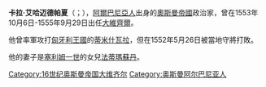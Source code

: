 {{Infobox Officeholder
| honorific-prefix    =
| name                = 卡拉·艾哈邁德
| honorific-suffix    = [[帕夏|帕夏]] 
| image               = 
| imagesize           =
| smallimage          =
| caption             =
| order               =
| office              = [[奥斯曼帝国大维齐尔|奥斯曼帝国大维齐尔]]
| term_start          = 1553年10月6日
| term_end            = 1555年9月29日
| order1              =
| office1             =
| term_start1         =
| term_end1           =
| predecessor1        =
| successor1          =
| order2              =
| office2             =
| term_start2         =
| term_end2           =
| order3              =
| office3             =
| term_start3         =
| term_end3           =
| order4              =
| office4             =
| term_start4         =
| term_end4           =
| predecessor4        =
| successor4          =
| vicepresident       =
| viceprimeminister   =
| deputy              =
| lieutenant          =
| monarch             = [[苏莱曼一世_(奥斯曼帝国)|蘇萊曼一世]]
| president           =
| primeminister       =
| governor            =
| governor-general    =
| governor_general    =
| succeeding          =
| predecessor         = [[魯斯坦帕夏|魯斯坦帕夏]]
| successor           = [[魯斯坦帕夏|魯斯坦帕夏]]
| constituency        =
| majority            =
| birth_date          = 
| birth_place         = 
| death_date          = 1555年9月29日
| death_place         = [[奧斯曼帝國|奧斯曼帝國]]，[[伊斯坦堡|伊斯坦堡]]
| nationality         = [[奥斯曼帝国|奥斯曼帝国]]
| blank1              = 種族
| data1               = [[阿爾巴尼亞族|阿爾巴尼亞人]]
| party               =
| spouse              = 
| relations           = 
| children            = 
| residence           =
| alma_mater          =
| occupation          =
| profession          =
| religion            = [[伊斯兰教|伊斯兰教]]
| signature           =
| website             =
| footnotes           =
}}

'''卡拉·艾哈迈德帕夏'''（{{lang-tr|Kara Ahmed Paşa}}；{{bd|？||1555年|9月29日}}），[[阿爾巴尼亞人|阿爾巴尼亞人]]出身的[[奧斯曼帝國|奧斯曼帝國]]政治家，曾在1553年10月6日-1555年9月29日出任[[大維齊爾|大維齊爾]]。

他曾率軍攻打[[匈牙利王國|匈牙利王國]]的[[蒂米什瓦拉|蒂米什瓦拉]]，但在1552年5月26日被當地守將打敗。

他的妻子是[[塞利姆一世|塞利姆一世]]的女兒[[法蒂瑪蘇丹_(塞利姆一世之女)|法蒂瑪蘇丹]]。

{{s-start}}
{{s-off}}
{{succession box|title=[[奥斯曼帝国大维齐尔|奥斯曼帝国大维齐尔]]|before=[[魯斯坦帕夏|魯斯坦帕夏]]|after=[[魯斯坦帕夏|魯斯坦帕夏]]|years=1553年10月6日- 1555年9月29日}}
{{s-end}}

{{Grand Viziers of Ottoman Empire}}
[[Category:16世纪奥斯曼帝国大维齐尔|Category:16世纪奥斯曼帝国大维齐尔]]
[[Category:奥斯曼阿尔巴尼亚人|Category:奥斯曼阿尔巴尼亚人]]